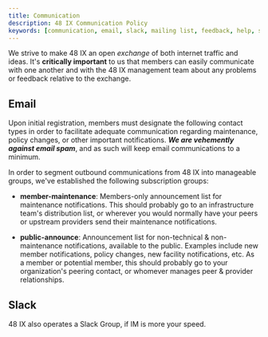 ```yaml
---
title: Communication
description: 48 IX Communication Policy
keywords: [communication, email, slack, mailing list, feedback, help, support]
---
```



We strive to make 48 IX an open _exchange_ of both internet traffic and ideas. It's **critically important** to us that members can easily communicate with one another and with the 48 IX management team about any problems or feedback relative to the exchange.

## Email

Upon initial registration, members must designate the following contact types in order to facilitate adequate communication regarding maintenance, policy changes, or other important notifications. _**We are vehemently against email spam**_, and as such will keep email communications to a minimum.

In order to segment outbound communications from 48 IX into manageable groups, we've established the following subscription groups:

- **member-maintenance**: Members-only announcement list for maintenance notifications. This should probably go to an infrastructure team's distribution list, or wherever you would normally have your peers or upstream providers send their maintenance notifications.

- **public-announce**: Announcement list for non-technical & non-maintenance notifications, available to the public. Examples include new member notifications, policy changes, new facility notifications, etc. As a member or potential member, this should probably go to your organization's peering contact, or whomever manages peer & provider relationships.

## Slack

48 IX also operates a Slack Group, if IM is more your speed.

<SlackButton />
